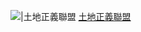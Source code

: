 [[File:Catapult Icon.svg|{{{1|20px}}}|土地正義聯盟]] [[土地正義聯盟]]<noinclude>
{{Documentation}}
[[Category:香港政党标示模板|{{PAGENAME}}]]
</noinclude>